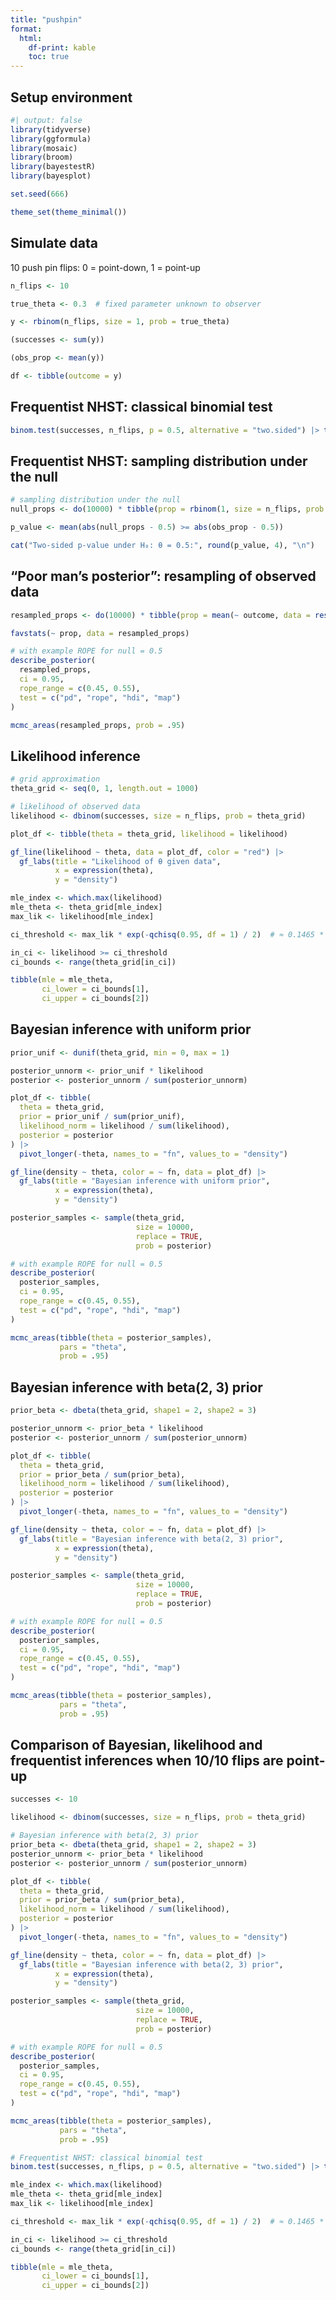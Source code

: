 ```yaml
---
title: "pushpin"
format: 
  html:
    df-print: kable
    toc: true
---
```


## Setup environment

```r
#| output: false
library(tidyverse)
library(ggformula)
library(mosaic)
library(broom)
library(bayestestR)
library(bayesplot)

set.seed(666)

theme_set(theme_minimal())
```

## Simulate data

10 push pin flips: 0 = point-down, 1 = point-up

```r
n_flips <- 10

true_theta <- 0.3  # fixed parameter unknown to observer

y <- rbinom(n_flips, size = 1, prob = true_theta)

(successes <- sum(y))

(obs_prop <- mean(y))

df <- tibble(outcome = y)
```

## Frequentist NHST: classical binomial test

```r
binom.test(successes, n_flips, p = 0.5, alternative = "two.sided") |> tidy()
```

## Frequentist NHST: sampling distribution under the null

```r
# sampling distribution under the null
null_props <- do(10000) * tibble(prop = rbinom(1, size = n_flips, prob = 0.5) / n_flips)

p_value <- mean(abs(null_props - 0.5) >= abs(obs_prop - 0.5))

cat("Two-sided p-value under H₀: θ = 0.5:", round(p_value, 4), "\n")
```

## "Poor man's posterior": resampling of observed data

```r
resampled_props <- do(10000) * tibble(prop = mean(~ outcome, data = resample(df)))

favstats(~ prop, data = resampled_props)

# with example ROPE for null = 0.5
describe_posterior(
  resampled_props,
  ci = 0.95,
  rope_range = c(0.45, 0.55),
  test = c("pd", "rope", "hdi", "map")
)

mcmc_areas(resampled_props, prob = .95)
```

## Likelihood inference

```r
# grid approximation
theta_grid <- seq(0, 1, length.out = 1000)
```

```r
# likelihood of observed data
likelihood <- dbinom(successes, size = n_flips, prob = theta_grid)

plot_df <- tibble(theta = theta_grid, likelihood = likelihood)

gf_line(likelihood ~ theta, data = plot_df, color = "red") |>
  gf_labs(title = "Likelihood of θ given data",
          x = expression(theta),
          y = "density")
```

```r
mle_index <- which.max(likelihood)
mle_theta <- theta_grid[mle_index]
max_lik <- likelihood[mle_index]

ci_threshold <- max_lik * exp(-qchisq(0.95, df = 1) / 2)  # ≈ 0.1465 * max_lik

in_ci <- likelihood >= ci_threshold
ci_bounds <- range(theta_grid[in_ci])

tibble(mle = mle_theta,
       ci_lower = ci_bounds[1],
       ci_upper = ci_bounds[2])
```

## Bayesian inference with uniform prior

```r
prior_unif <- dunif(theta_grid, min = 0, max = 1)

posterior_unnorm <- prior_unif * likelihood
posterior <- posterior_unnorm / sum(posterior_unnorm)

plot_df <- tibble(
  theta = theta_grid,
  prior = prior_unif / sum(prior_unif),
  likelihood_norm = likelihood / sum(likelihood),
  posterior = posterior
) |>
  pivot_longer(-theta, names_to = "fn", values_to = "density")

gf_line(density ~ theta, color = ~ fn, data = plot_df) |>
  gf_labs(title = "Bayesian inference with uniform prior",
          x = expression(theta),
          y = "density")
```

```r
posterior_samples <- sample(theta_grid,
                            size = 10000,
                            replace = TRUE,
                            prob = posterior)

# with example ROPE for null = 0.5
describe_posterior(
  posterior_samples,
  ci = 0.95,
  rope_range = c(0.45, 0.55),
  test = c("pd", "rope", "hdi", "map")
)

mcmc_areas(tibble(theta = posterior_samples),
           pars = "theta",
           prob = .95)
```

## Bayesian inference with beta(2, 3) prior

```r
prior_beta <- dbeta(theta_grid, shape1 = 2, shape2 = 3)

posterior_unnorm <- prior_beta * likelihood
posterior <- posterior_unnorm / sum(posterior_unnorm)

plot_df <- tibble(
  theta = theta_grid,
  prior = prior_beta / sum(prior_beta),
  likelihood_norm = likelihood / sum(likelihood),
  posterior = posterior
) |>
  pivot_longer(-theta, names_to = "fn", values_to = "density")

gf_line(density ~ theta, color = ~ fn, data = plot_df) |>
  gf_labs(title = "Bayesian inference with beta(2, 3) prior",
          x = expression(theta),
          y = "density")
```

```r
posterior_samples <- sample(theta_grid,
                            size = 10000,
                            replace = TRUE,
                            prob = posterior)

# with example ROPE for null = 0.5
describe_posterior(
  posterior_samples,
  ci = 0.95,
  rope_range = c(0.45, 0.55),
  test = c("pd", "rope", "hdi", "map")
)

mcmc_areas(tibble(theta = posterior_samples),
           pars = "theta",
           prob = .95)
```

## Comparison of Bayesian, likelihood and frequentist inferences when 10/10 flips are point-up

```r
successes <- 10

likelihood <- dbinom(successes, size = n_flips, prob = theta_grid)
```

```r
# Bayesian inference with beta(2, 3) prior
prior_beta <- dbeta(theta_grid, shape1 = 2, shape2 = 3)
posterior_unnorm <- prior_beta * likelihood
posterior <- posterior_unnorm / sum(posterior_unnorm)

plot_df <- tibble(
  theta = theta_grid,
  prior = prior_beta / sum(prior_beta),
  likelihood_norm = likelihood / sum(likelihood),
  posterior = posterior
) |>
  pivot_longer(-theta, names_to = "fn", values_to = "density")

gf_line(density ~ theta, color = ~ fn, data = plot_df) |>
  gf_labs(title = "Bayesian inference with beta(2, 3) prior",
          x = expression(theta),
          y = "density")
```

```r
posterior_samples <- sample(theta_grid,
                            size = 10000,
                            replace = TRUE,
                            prob = posterior)

# with example ROPE for null = 0.5
describe_posterior(
  posterior_samples,
  ci = 0.95,
  rope_range = c(0.45, 0.55),
  test = c("pd", "rope", "hdi", "map")
)

mcmc_areas(tibble(theta = posterior_samples),
           pars = "theta",
           prob = .95)
```

```r
# Frequentist NHST: classical binomial test
binom.test(successes, n_flips, p = 0.5, alternative = "two.sided") |> tidy()
```

```r
mle_index <- which.max(likelihood)
mle_theta <- theta_grid[mle_index]
max_lik <- likelihood[mle_index]

ci_threshold <- max_lik * exp(-qchisq(0.95, df = 1) / 2)  # ≈ 0.1465 * max_lik

in_ci <- likelihood >= ci_threshold
ci_bounds <- range(theta_grid[in_ci])

tibble(mle = mle_theta,
       ci_lower = ci_bounds[1],
       ci_upper = ci_bounds[2])
```
